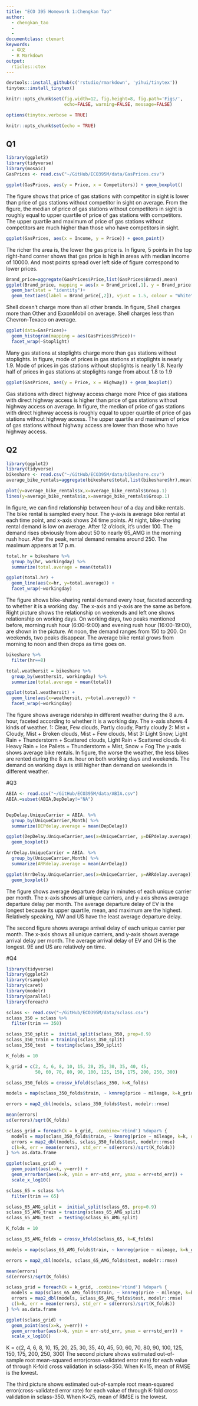 ```yaml
---
title: "ECO 395 Homework 1:Chengkan Tao"
author:
  - chengkan_tao
  - 
  - 
documentclass: ctexart
keywords:
  - 中文
  - R Markdown
output:
  rticles::ctex
---
```

```r
devtools::install_github(c('rstudio/rmarkdown', 'yihui/tinytex'))
tinytex::install_tinytex()
```

```r
knitr::opts_chunk$set(fig.width=12, fig.height=8, fig.path='Figs/',
                      echo=FALSE, warning=FALSE, message=FALSE)
```

```r
options(tinytex.verbose = TRUE)
```

```r
knitr::opts_chunk$set(echo = TRUE)
```


## Q1
```r
library(ggplot2)
library(tidyverse)
library(mosaic)
GasPrices <- read.csv("~/GitHub/ECO395M/data/GasPrices.csv")

```


```r
ggplot(GasPrices, aes(y = Price, x = Competitors)) + geom_boxplot()
```

The figure shows that price of gas stations with competitor in sight is lower than price of gas stations without competitor in sight on average.
From the figure, the median of price of gas stations without competitors in sight is roughly equal to upper quartile of price of gas stations with competitors. The upper quartile and maximum of price of gas stations without competitors are much higher than those who have competitors in sight.

```r
ggplot(GasPrices, aes(x = Income, y = Price)) + geom_point()
```

The richer the area is, the lower the gas price is.
In figure, 5 points in the top right-hand corner shows that gas price is high in areas with median income of 10000. And most points spread over left side of figure correspond to lower prices.

```r
Brand_price=aggregate(GasPrices$Price,list(GasPrices$Brand),mean)
ggplot(Brand_price, mapping = aes(x = Brand_price[,1], y = Brand_price[,2])) +
  geom_bar(stat = "identity")+
  geom_text(aes(label = Brand_price[,2]), vjust = 1.5, colour = "White")
```

Shell doesn’t charge more than all other brands.
In figure, Shell charges more than Other and ExxonMobil on average. Shell charges less than Chevron-Texaco on average.

```r
ggplot(data=GasPrices)+
  geom_histogram(mapping = aes(GasPrices$Price))+
  facet_wrap(~Stoplight)
```

Many gas stations at stoplights charge more than gas stations without stoplights.
In figure, mode of prices in gas stations at stoplights is nearly 1.9. Mode of prices in gas stations without stoplights is nearly 1.8. Nearly half of prices in gas stations at stoplights range from about 1.8 to 1.9

```r
ggplot(GasPrices, aes(y = Price, x = Highway)) + geom_boxplot()
```

Gas stations with direct highway access charge more
Price of gas stations with direct highway access is higher than price of gas stations without highway access on average.
In figure, the median of price of gas stations with direct highway access is roughly equal to upper quartile of price of gas stations without highway access. The upper quartile and maximum of price of gas stations without highway access are lower than those who have highway access.


## Q2
```r
library(ggplot2)
library(tidyverse)
bikeshare <- read.csv("~/GitHub/ECO395M/data/bikeshare.csv")
average_bike_rentals=aggregate(bikeshare$total,list(bikeshare$hr),mean)
```

```r

plot(y=average_bike_rentals$x,x=average_bike_rentals$Group.1)
lines(y=average_bike_rentals$x,x=average_bike_rentals$Group.1)
```

In figure, we can find relationship between hour of a day and bike rentals. The bike rental is sampled every hour. The y-axis is average bike rental at each time point, and x-axis shows 24 time points.
At night, bike-sharing rental demand is low on average. After 12 o'clock, it's under 100. The demand rises obviously from about 50 to nearly 65_AMG in the morning rush hour. After the peak, rental demand remains around 250. The maximum appears at 17 p.m. 

```r
total.hr = bikeshare %>%
  group_by(hr, workingday) %>%
  summarize(total.average = mean(total))

```


```r
ggplot(total.hr) + 
  geom_line(aes(x=hr, y=total.average)) +
  facet_wrap(~workingday)
```

The figure shows bike-sharing rental demand every hour, faceted according to whether it is a working day. The x-axis and y-axis are the same as before. Right picture shows the relationship on weekends and left one shows relationship on working days.
On working days, two peaks mentioned before, morning rush hour (6:00-9:00) and evening rush hour (16:00-19:00), are shown in the picture. At noon, the demand ranges from 150 to 200. 
On weekends, two peaks disappear. The average bike rental grows from morning to noon and then drops as time goes on.

```r
bikeshare %>%
  filter(hr==8)

total.weathersit = bikeshare %>%
  group_by(weathersit, workingday) %>%
  summarize(total.average = mean(total))
```


```r

ggplot(total.weathersit) + 
  geom_line(aes(x=weathersit, y=total.average)) +
  facet_wrap(~workingday)
```

The figure shows average ridership in different weather during the 8 a.m. hour, faceted according to whether it is a working day. The x-axis shows 4 kinds of weather. 
1: Clear, Few clouds, Partly cloudy, Partly cloudy 
2: Mist + Cloudy, Mist + Broken clouds, Mist + Few clouds, Mist
3: Light Snow, Light Rain + Thunderstorm + Scattered clouds, Light Rain + Scattered clouds
4: Heavy Rain + Ice Pallets + Thunderstorm + Mist, Snow + Fog
The y-axis shows average bike rentals.
In figure, the worse the weather, the less bikes are rented during the 8 a.m. hour on both working days and weekends.
The demand on working days is still higher than demand on weekends in different weather.

#Q3
```r
ABIA <- read.csv("~/GitHub/ECO395M/data/ABIA.csv")
ABIA.=subset(ABIA,DepDelay!="NA")


DepDelay.UniqueCarrier = ABIA. %>%
  group_by(UniqueCarrier,Month) %>%
  summarize(DEPdelay.average = mean(DepDelay))

```

```r
ggplot(DepDelay.UniqueCarrier,aes(x=UniqueCarrier, y=DEPdelay.average)) + 
  geom_boxplot()
```

```r
ArrDelay.UniqueCarrier = ABIA. %>%
  group_by(UniqueCarrier,Month) %>%
  summarize(ARRdelay.average = mean(ArrDelay))
```

```r
ggplot(ArrDelay.UniqueCarrier,aes(x=UniqueCarrier, y=ARRdelay.average)) + 
  geom_boxplot()

```

The figure shows average departure delay in minutes of each unique carrier per month. The x-axis shows all unique carriers, and y-axis shows average departure delay per month.
The average departure delay of EV is the longest because its upper quartile, mean, and maximum are the highest.
Relatively speaking, NW and US have the least average departure delay.

The second figure shows average arrival delay of each unique carrier per month. The x-axis shows all unique carriers, and y-axis shows average arrival delay per month.
The average arrival delay of EV and OH is the longest. 9E and US are relatively on time.

#Q4
```r
library(tidyverse)
library(ggplot2)
library(rsample)
library(caret)
library(modelr)
library(parallel)
library(foreach)

sclass <- read.csv("~/GitHub/ECO395M/data/sclass.csv")
sclass_350 = sclass %>%
  filter(trim == 350)

sclass_350_split =  initial_split(sclass_350, prop=0.9)
sclass_350_train = training(sclass_350_split)
sclass_350_test  = testing(sclass_350_split)

K_folds = 10

k_grid = c(2, 4, 6, 8, 10, 15, 20, 25, 30, 35, 40, 45,
           50, 60, 70, 80, 90, 100, 125, 150, 175, 200, 250, 300)

sclass_350_folds = crossv_kfold(sclass_350, k=K_folds)

models = map(sclass_350_folds$train, ~ knnreg(price ~ mileage, k=k_grid, data = ., use.all=FALSE))

errors = map2_dbl(models, sclass_350_folds$test, modelr::rmse)

mean(errors)
sd(errors)/sqrt(K_folds)

sclass_grid = foreach(k = k_grid, .combine='rbind') %dopar% {
  models = map(sclass_350_folds$train, ~ knnreg(price ~ mileage, k=k, data = ., use.all=FALSE))
  errors = map2_dbl(models, sclass_350_folds$test, modelr::rmse)
  c(k=k, err = mean(errors), std_err = sd(errors)/sqrt(K_folds))
} %>% as.data.frame
```

```r
ggplot(sclass_grid) + 
  geom_point(aes(x=k, y=err)) + 
  geom_errorbar(aes(x=k, ymin = err-std_err, ymax = err+std_err)) + 
  scale_x_log10()
```

```r

sclass_65 = sclass %>%
  filter(trim == 65)

sclass_65_AMG_split =  initial_split(sclass_65, prop=0.9)
sclass_65_AMG_train = training(sclass_65_AMG_split)
sclass_65_AMG_test  = testing(sclass_65_AMG_split)

K_folds = 10

sclass_65_AMG_folds = crossv_kfold(sclass_65, k=K_folds)

models = map(sclass_65_AMG_folds$train, ~ knnreg(price ~ mileage, k=k_grid, data = ., use.all=FALSE))

errors = map2_dbl(models, sclass_65_AMG_folds$test, modelr::rmse)

mean(errors)
sd(errors)/sqrt(K_folds)

sclass_grid = foreach(k = k_grid, .combine='rbind') %dopar% {
  models = map(sclass_65_AMG_folds$train, ~ knnreg(price ~ mileage, k=k, data = ., use.all=FALSE))
  errors = map2_dbl(models, sclass_65_AMG_folds$test, modelr::rmse)
  c(k=k, err = mean(errors), std_err = sd(errors)/sqrt(K_folds))
} %>% as.data.frame
```

```r
ggplot(sclass_grid) + 
  geom_point(aes(x=k, y=err)) + 
  geom_errorbar(aes(x=k, ymin = err-std_err, ymax = err+std_err)) + 
  scale_x_log10()

```




K = c(2, 4, 6, 8, 10, 15, 20, 25, 30, 35, 40, 45,
           50, 60, 70, 80, 90, 100, 125, 150, 175, 200, 250, 300)
The second picture shows estimated out-of-sample root mean-squared error(cross-validated error rate) for each value of through K-fold cross validation in sclass-350. When K=15, mean of RMSE is the lowest.

The third picture shows estimated out-of-sample root mean-squared error(cross-validated error rate) for each value of through K-fold cross validation in sclass-350. When K=25, mean of RMSE is the lowest.